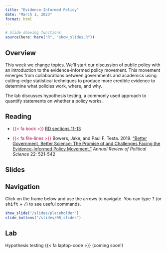 ```yaml
---
title: "Evidence-Informed Policy"
date: "March 1, 2023"
format: html
---
```



```r
# Slide showing functions
source(here::here("R", "show_slides.R"))
```

## Overview

This week we change topics. We'll start our discussion of public policy with an introduction to the evidence-informed policy movement. This movement emerges from collaborations between governments and academics using cutting-edge statistical techniques to produce more credible evidence to determine what policies work, where, and why.

The lab discusses hypothesis testing, a commonly used approach to quantify statements on whether a policy works.


## Reading

- [{{< fa book >}}]{style="color: #ac1455;"} [RD sections 11-13](https://book.declaredesign.org/redesigning.html)

- [{{< fa file-lines >}}]{style="color: #ac1455;"} Bowers, Jake, and Paul F. Testa. 2019. [“Better Government, Better Science: The Promise of and Challenges Facing the Evidence-Informed Policy Movement.”](https://doi.org/10.1146/annurev-polisci-050517-124041) *Annual Review of Political Science* 22: 521-542

## Slides

::: {.callout-tip}
## Navigation

Click on the frame below and use the arrows to navigate. You can type <kbd>?</kbd> (or <kbd>shift</kbd> + <kbd>/</kbd>) to see useful commands.
:::

```r
show_slide("/slides/placeholder")
slide_buttons("/slides/08_slides")
```


## Lab

Hypothesis testing {{< fa laptop-code >}} (coming soon!)